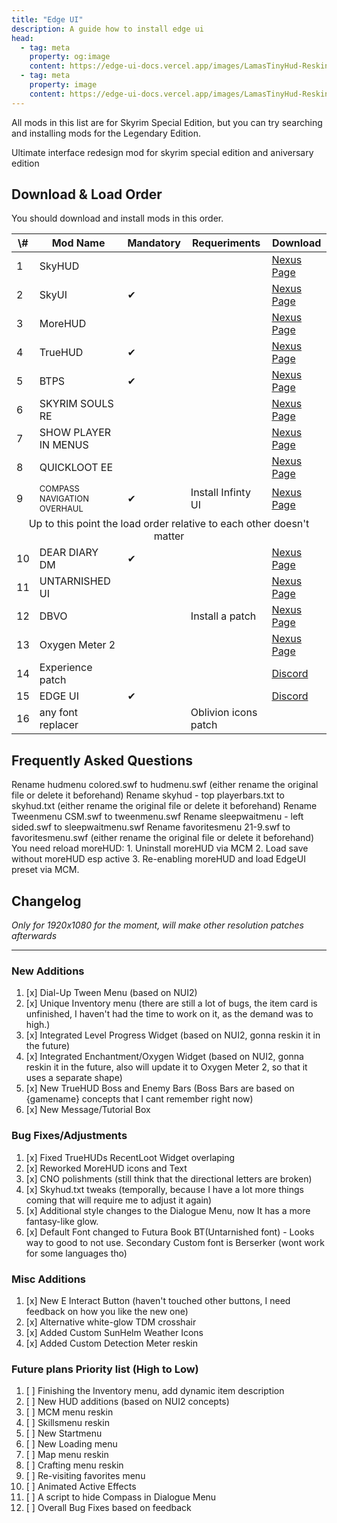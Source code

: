```yaml
---
title: "Edge UI"
description: A guide how to install edge ui
head:
  - tag: meta
    property: og:image
    content: https://edge-ui-docs.vercel.app/images/LamasTinyHud-Reskin.png
  - tag: meta
    property: image
    content: https://edge-ui-docs.vercel.app/images/LamasTinyHud-Reskin.png
---
```



<Card icon="information" color="blue">
  All mods in this list are for Skyrim Special Edition, but you can try searching and installing mods for the Legendary Edition.
</Card>

Ultimate interface redesign mod for skyrim special edition and aniversary edition

## Download & Load Order

You should download and install mods in this order.

<table>
  <thead>
    <tr>
      <th>\#</th>
      <th>Mod Name</th>
      <th>Mandatory</th>
      <th>Requeriments</th>
      <th>Download</th>
    </tr>
  </thead>

  <tbody>
    <tr>
      <td>1</td>
      <td>SkyHUD</td>
      <td></td>
      <td></td>
      <td><a href="https://www.nexusmods.com/skyrimspecialedition/mods/12604">Nexus Page</a></td>
    </tr>
    <tr>
      <td>2</td>
      <td>SkyUI</td>
      <td>✔</td>
      <td></td>
      <td><a href="https://www.nexusmods.com/skyrimspecialedition/mods/463">Nexus Page</a></td>
    </tr>
    <tr>
      <td>3</td>
      <td>MoreHUD</td>
      <td></td>
      <td></td>
      <td><a href="https://www.nexusmods.com/skyrimspecialedition/mods/12688">Nexus Page</a></td>
    </tr>
    <tr>
      <td>4</td>
      <td>TrueHUD</td>
      <td>✔</td>
      <td></td>
      <td><a href="https://www.nexusmods.com/skyrimspecialedition/mods/62775">Nexus Page</a></td>
    </tr>
    <tr>
      <td>5</td>
      <td>BTPS</td>
      <td>✔</td>
      <td></td>
      <td><a href="https://www.nexusmods.com/skyrimspecialedition/mods/64339">Nexus Page</a></td>
    </tr>
    <tr>
      <td>6</td>
      <td>SKYRIM SOULS RE</td>
      <td></td>
      <td></td>
      <td><a href="https://www.nexusmods.com/skyrimspecialedition/mods/27859">Nexus Page</a></td>
    </tr>
    <tr>
      <td>7</td>
      <td>SHOW PLAYER IN MENUS</td>
      <td></td>
      <td></td>
      <td><a href="https://www.nexusmods.com/skyrimspecialedition/mods/81291">Nexus Page</a></td>
    </tr>
    <tr>
      <td>8</td>
      <td>QUICKLOOT EE</td>
      <td></td>
      <td></td>
      <td><a href="https://www.nexusmods.com/skyrimspecialedition/mods/69980">Nexus Page</a></td>
    </tr>
    <tr>
      <td>9</td>
      <td><span style="font-size: small;">COMPASS NAVIGATION OVERHAUL</span></td>
      <td>✔</td>
      <td>Install Infinty UI</td>
      <td><a href="https://www.nexusmods.com/skyrimspecialedition/mods/74484">Nexus Page</a></td>
    </tr>
    <tr>
      <td colspan="5" style="text-align:center;">Up to this point the load order relative to each other doesn't matter</td>
    </tr>
    <tr>
      <td>10</td>
      <td>DEAR DIARY DM	</td>
      <td>✔</td>
      <td></td>
      <td><a href="https://www.nexusmods.com/skyrimspecialedition/mods/60837">Nexus Page</a></td>
    </tr>
    <tr>
      <td>11</td>
      <td>UNTARNISHED UI</td>
      <td></td>
      <td></td>
      <td><a href="https://www.nexusmods.com/skyrimspecialedition/mods/75188">Nexus Page</a></td>
    </tr>
    <tr>
      <td>12</td>
      <td>DBVO</td>
      <td></td>
      <td>Install a patch</td>
      <td><a href="https://www.nexusmods.com/skyrimspecialedition/mods/84329">Nexus Page</a></td>
    </tr>
    <tr>
      <td>13</td>
      <td>Oxygen Meter 2</td>
      <td></td>
      <td></td>
      <td><a href="https://www.nexusmods.com/skyrimspecialedition/mods/64532">Nexus Page</a></td>
    </tr>
    <tr>
      <td>14</td>
      <td>Experience patch</td>
      <td></td>
      <td></td>
      <td><a href="/">Discord</a></td>
    </tr>
    <tr>
      <td>15</td>
      <td>EDGE UI</td>
      <td>✔</td>
      <td></td>
      <td><a href="/">Discord</a></td>
    </tr>
    <tr>
      <td>16</td>
      <td>any font replacer</td>
      <td></td>
      <td><span>Oblivion icons patch</span></td>
      <td></td>
    </tr>
  </tbody>
</table>

## Frequently Asked Questions

<Card title="How to make the Stamina/Health bars colored?">
  Rename hudmenu colored.swf to hudmenu.swf (either rename the original file or delete it beforehand)
</Card>

<Card title="How to set bars to top left position?">
  Rename skyhud - top playerbars.txt to skyhud.txt (either rename the original file or delete it beforehand)
</Card>

<Card title="How to get the CSM Tweenmenu?">
  Rename Tweenmenu CSM.swf to tweenmenu.swf
</Card>

<Card title="How to get the left-sided Sleep/Wait menu?">
  Rename sleepwaitmenu - left sided.swf to sleepwaitmenu.swf
</Card>

<Card title="How to get the 21:9 Favorites menu?">
  Rename favoritesmenu 21-9.swf to favoritesmenu.swf (either rename the original file or delete it beforehand)
</Card>

<Card title="MoreHUD preset is not working">
  You need reload moreHUD:
    1. Uninstall moreHUD via MCM
    2. Load save without moreHUD esp active
    3. Re-enabling moreHUD and load EdgeUI preset via MCM.
</Card>

## Changelog
*Only for 1920x1080 for the moment, will make other resolution patches afterwards*

---
### New Additions
  1. [x] Dial-Up Tween Menu (based on NUI2)
  2. [x] Unique Inventory menu (there are still a lot of bugs, the item card is unfinished, I haven't had the time to work on it, as the demand was to high.)
  3. [x] Integrated Level Progress Widget (based on NUI2, gonna reskin it in the future)
  4. [x] Integrated Enchantment/Oxygen Widget (based on NUI2, gonna reskin it in the future, also will update it to Oxygen Meter 2, so that it uses a separate shape)
  5. [x] New TrueHUD Boss and Enemy Bars (Boss Bars are based on \{gamename\} concepts that I cant remember right now)
  5. [x] New Message/Tutorial Box

### Bug Fixes/Adjustments
  1. [x] Fixed TrueHUDs RecentLoot Widget overlaping
  2. [x] Reworked MoreHUD icons and Text
  3. [x] CNO polishments (still think that the directional letters are broken)
  4. [x] Skyhud.txt tweaks (temporally, because I have a lot more things coming that will require me to adjust it again)
  5. [x] Additional style changes to the Dialogue Menu, now It has a more fantasy-like glow.
  6. [x] Default Font changed to Futura Book BT(Untarnished font) - Looks way to good to not use. Secondary Custom font is Berserker (wont work for some languages tho)

### Misc Additions

1. [x] New E Interact Button (haven't touched other buttons,  I need feedback on how you like the new one)
2. [x] Alternative white-glow TDM crosshair
3. [x] Added Custom SunHelm Weather Icons
4. [x] Added Custom Detection Meter reskin

### Future plans Priority list (High to Low)

1.  [ ] Finishing the Inventory menu, add dynamic item description
2.  [ ] New HUD additions (based on NUI2 concepts)
3.  [ ] MCM menu reskin
4.  [ ] Skillsmenu reskin
5.  [ ] New Startmenu
6.  [ ] New Loading menu
7.  [ ] Map menu reskin
8.  [ ] Crafting menu reskin
9.  [ ] Re-visiting favorites menu
10. [ ] Animated Active Effects
11. [ ] A script to hide Compass in Dialogue Menu
12. [ ] Overall Bug Fixes based on feedback
